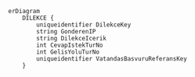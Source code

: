 ```mermaid
erDiagram
    DILEKCE {
        uniqueidentifier DilekceKey
        string GonderenIP
        string DilekceIcerik
        int CevapIstekTurNo
        int GelisYoluTurNo
        uniqueidentifier VatandasBasvuruReferansKey
    }
```


